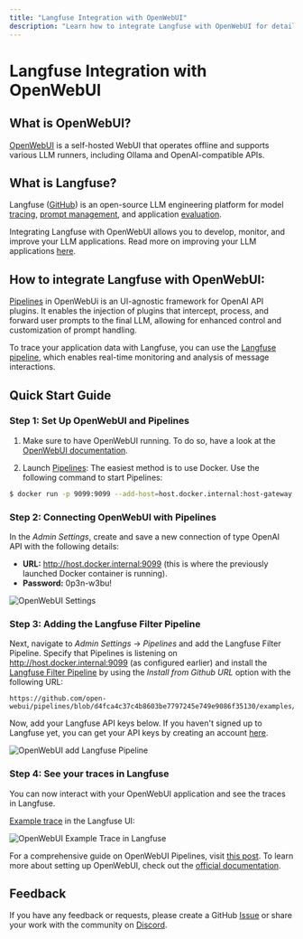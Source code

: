 ```yaml
---
title: "Langfuse Integration with OpenWebUI"
description: "Learn how to integrate Langfuse with OpenWebUI for detailed monitoring and recording of model calls. Follow our quick start guide to observe your LLM interactions in Langfuse."
---
```


# Langfuse Integration with OpenWebUI

## What is OpenWebUI?

[OpenWebUI](https://openwebui.com/) is a self-hosted WebUI that operates offline and supports various LLM runners, including Ollama and OpenAI-compatible APIs.

## What is Langfuse?

Langfuse ([GitHub](https://github.com/langfuse/langfuse)) is an open-source LLM engineering platform for model [tracing](https://langfuse.com/docs/tracing), [prompt management](https://langfuse.com/docs/prompts/get-started), and application [evaluation](https://langfuse.com/docs/scores/overview). 

Integrating Langfuse with OpenWebUI allows you to develop, monitor, and improve your LLM applications. Read more on improving your LLM applications [here](https://langfuse.com/faq/all/llm-analytics-101).

## How to integrate Langfuse with OpenWebUI:

[Pipelines](https://github.com/open-webui/pipelines/) in OpenWebUi is an UI-agnostic framework for OpenAI API plugins. It enables the injection of plugins that intercept, process, and forward user prompts to the final LLM, allowing for enhanced control and customization of prompt handling.

To trace your application data with Langfuse, you can use the [Langfuse pipeline](https://github.com/open-webui/pipelines/blob/d4fca4c37c4b8603be7797245e749e9086f35130/examples/filters/langfuse_filter_pipeline.py), which enables real-time monitoring and analysis of message interactions. 

## Quick Start Guide

<Steps>

### Step 1: Set Up OpenWebUI and Pipelines

1. Make sure to have OpenWebUI running. To do so, have a look at the [OpenWebUI documentation](https://docs.openwebui.com/).

2. Launch [Pipelines](https://github.com/open-webui/pipelines/): The easiest method is to use Docker. Use the following command to start Pipelines:

```bash
$ docker run -p 9099:9099 --add-host=host.docker.internal:host-gateway -v pipelines:/app/pipelines --name pipelines --restart always ghcr.io/open-webui/pipelines:main
```

### Step 2: Connecting OpenWebUI with Pipelines

In the *Admin Settings*, create and save a new connection of type OpenAI API with the following details:

- **URL:** http://host.docker.internal:9099 (this is where the previously launched Docker container is running). 
- **Password:** 0p3n-w3bu!

![OpenWebUI Settings](/images/docs/openwebui-setup-settings.png)

### Step 3: Adding the Langfuse Filter Pipeline

Next, navigate to *Admin Settings* -> *Pipelines* and add the Langfuse Filter Pipeline. Specify that Pipelines is listening on http://host.docker.internal:9099 (as configured earlier) and install the [Langfuse Filter Pipeline](https://github.com/open-webui/pipelines/blob/d4fca4c37c4b8603be7797245e749e9086f35130/examples/filters/langfuse_filter_pipeline.py) by using the *Install from Github URL* option with the following URL:

```
https://github.com/open-webui/pipelines/blob/d4fca4c37c4b8603be7797245e749e9086f35130/examples/filters/langfuse_filter_pipeline.py
```

Now, add your Langfuse API keys below. If you haven't signed up to Langfuse yet, you can get your API keys by creating an account [here](https://cloud.langfuse.com).

![OpenWebUI add Langfuse Pipeline](/images/docs/openwebui-add-pipeline.png)

### Step 4: See your traces in Langfuse

You can now interact with your OpenWebUI application and see the traces in Langfuse.

[Example trace](https://cloud.langfuse.com/project/cloramnkj0002jz088vzn1ja4/traces/417170a8-df35-4820-b637-556700d4f628?observation=cc3ffb91-05fc-437b-98f7-4f1c57c64035) in the Langfuse UI:

![OpenWebUI Example Trace in Langfuse](/images/docs/openwebui-example-trace.png)

</Steps>

For a comprehensive guide on OpenWebUI Pipelines, visit [this post](https://ikasten.io/2024/06/03/getting-started-with-openwebui-pipelines/). To learn more about setting up OpenWebUI, check out the [official documentation](https://docs.openwebui.com/).

## Feedback

If you have any feedback or requests, please create a GitHub [Issue](https://langfuse.com/issue) or share your work with the community on [Discord](https://discord.langfuse.com/).




